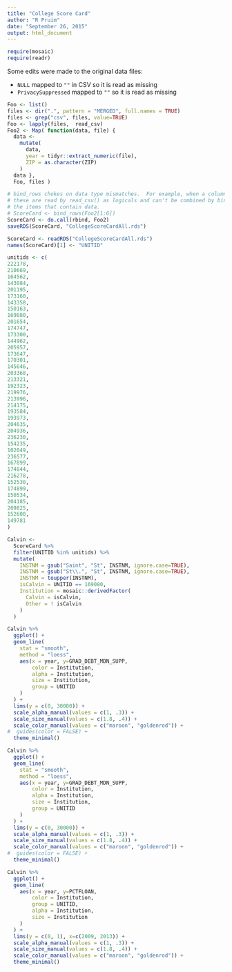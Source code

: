 ```yaml
---
title: "College Score Card"
author: "R Pruim"
date: "September 26, 2015"
output: html_document
---
```


```r
require(mosaic)
require(readr)
```

Some edits were made to the original data files:

  * `NULL` mapped to `""` in CSV so it is read as missing
  * `PrivacySuppressed` mapped to `""` so it is read as missing
  
```r
Foo <- list()
files <- dir(".", pattern = "MERGED", full.names = TRUE)
files <- grep("csv", files, value=TRUE)
Foo <- lapply(files,  read_csv)
Foo2 <- Map( function(data, file) { 
  data <- 
    mutate(
      data,
      year = tidyr::extract_numeric(file),
      ZIP = as.character(ZIP)
    )
  data }, 
  Foo, files )
```

```r
# bind_rows chokes on data type mismatches.  For example, when a column has all missing values
# these are read by read_csv() as logicals and can't be combined by bind_rows() with
# the items that contain data.
# ScoreCard <- bind_rows(Foo2[1:6])
ScoreCard <- do.call(rbind, Foo2)
saveRDS(ScoreCard, "CollegeScoreCardAll.rds")
```

```r
ScoreCard <- readRDS("CollegeScoreCardAll.rds")
names(ScoreCard)[1] <- "UNITID"
```

```r
unitids <- c(
222178,
210669,
164562,
143084,
201195,
173160,
143358,
150163,
169080,
201654,
174747,
173300,
144962,
205957,
173647,
170301,
145646,
203368,
213321,
192323,
219976,
213996,
214175,
193584,
193973,
204635,
204936,
236230,
154235,
102049,
236577,
167899,
174844,
216278,
152530,
174899,
150534,
204185,
209825,
152600,
149781
)

Calvin <- 
  ScoreCard %>% 
  filter(UNITID %in% unitids) %>%
  mutate(
    INSTNM = gsub("Saint", "St", INSTNM, ignore.case=TRUE),
    INSTNM = gsub("St\\.", "St", INSTNM, ignore.case=TRUE),
    INSTNM = toupper(INSTNM),
    isCalvin = UNITID == 169080,
    Institution = mosaic::derivedFactor(
      Calvin = isCalvin,
      Other = ! isCalvin
    )
  ) 
```


```r
Calvin %>% 
  ggplot() +
  geom_line( 
    stat = "smooth",
    method = "loess",
    aes(x = year, y=GRAD_DEBT_MDN_SUPP, 
        color = Institution, 
        alpha = Institution,
        size = Institution,
        group = UNITID
    )
  ) +
  lims(y = c(0, 30000)) +
  scale_alpha_manual(values = c(1, .3)) +
  scale_size_manual(values = c(1.8, .4)) +
  scale_color_manual(values = c("maroon", "goldenrod")) +
#  guides(color = FALSE) +
  theme_minimal()
```


```r
Calvin %>% 
  ggplot() +
  geom_line( 
    stat = "smooth",
    method = "loess",
    aes(x = year, y=GRAD_DEBT_MDN_SUPP, 
        color = Institution, 
        alpha = Institution,
        size = Institution,
        group = UNITID
    )
  ) +
  lims(y = c(0, 30000)) +
  scale_alpha_manual(values = c(1, .3)) +
  scale_size_manual(values = c(1.8, .4)) +
  scale_color_manual(values = c("maroon", "goldenrod")) +
#  guides(color = FALSE) +
  theme_minimal()
```

```r
Calvin %>% 
  ggplot() +
  geom_line( 
    aes(x = year, y=PCTFLOAN, 
        color = Institution, 
        group = UNITID, 
        alpha = Institution,
        size = Institution
    )
  ) +
  lims(y = c(0, 1), x=c(2009, 2013)) +
  scale_alpha_manual(values = c(1, .3)) +
  scale_size_manual(values = c(1.8, .4)) +
  scale_color_manual(values = c("maroon", "goldenrod")) +
  theme_minimal()
```
    